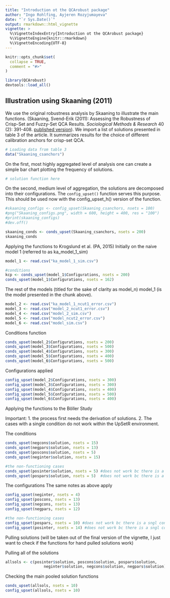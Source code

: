 ```yaml
---
title: "Introduction ot the QCArobust package"
author: "Ingo Rohlfing, Ayjeren Rozyjumayeva"
date: "`r Sys.Date()`"
output: rmarkdown::html_vignette
vignette: >
  %\VignetteIndexEntry{Introduction ot the QCArobust package}
  %\VignetteEngine{knitr::rmarkdown}
  %\VignetteEncoding{UTF-8}
---
```


```r
knitr::opts_chunk$set(
  collapse = TRUE,
  comment = "#>"
)
```

```r
library(QCArobust)
devtools::load_all()
```

## Illustration using Skaaning (2011)
We use the original robustness analysis by Skaaning to illustrate the main functions. (Skaaning, Svend-Erik (2011): Assessing the Robustness of Crisp-Set and Fuzzy-Set QCA Results. *Sociological Methods & Research* 40 (2): 391-408. [published version](http://10.1177/0049124111404818)).
We import a list of solutions presented in table 3 of the article. It  summarizes results for the choice of different calibration anchors for crisp-set QCA.
```r
# Loading data from table 3
data("Skaaning_csanchors")
```

On the first, most highly aggregated level of analysis one can create a simple bar chart plotting the frequency of solutions.
```r
# solution function here
```


On the second, medium level of aggregation, the solutions are decomposed into their configurations. The `config_upset()` function serves this purpose. This should be used now with the config_upset_h() version of the function.
```r
#skaaning_configs <- config_upset(Skaaning_csanchors, nsets = 100)
#png("Skaaning_configs.png", width = 600, height = 400, res = "100")
#print(skaaning_configs)
#dev.off()
```

```r
skaaning_conds <- conds_upset(Skaaning_csanchors, nsets = 200)
skaaning_conds
```

Applying the functions to Krogslund et al. (PA, 2015)
Initially on the naive model 1 (referred to as ka_model_1_sim)

```r
model_1 <- read.csv("ka_model_1_sim.csv")

#conditions
kcp <- conds_upset(model_1$Configurations, nsets = 200)
conds_upset(model_1$Configurations, nsets = 162)

```


The rest of the models (titled for the sake of clarity as model_n)
model_1 (is the model presented in the chunk above).

```r
model_2 <- read.csv("ka_model_1_ncut1_error.csv")
model_3 <- read.csv("model_2_ncut1_error.csv")
model_4 <- read.csv("model_2_sim.csv")
model_5 <- read.csv("model_ncut2_error.csv")
model_6 <- read.csv("model_sim.csv")
```

Conditions function
```r
conds_upset(model_2$Configurations, nsets = 200)
conds_upset(model_3$Configurations, nsets = 500)
conds_upset(model_4$Configurations, nsets = 300)
conds_upset(model_5$Configurations, nsets = 400)
conds_upset(model_6$Configurations, nsets = 500)
```


Configurations applied
```r
config_upset(model_2$Configurations, nsets = 300)
config_upset(model_3$Configurations, nsets = 300)
config_upset(model_4$Configurations, nsets = 400)
config_upset(model_5$Configurations, nsets = 500)
config_upset(model_6$Configurations, nsets = 400)

```


Applying the functions to the Böller Study


Important: 
1. the process first needs the derivation of solutions.
2. The cases with a single condition do not work within the UpSetR environment.

The conditions
```r
conds_upset(negcons$solution, nsets = 15)
conds_upset(negpars$solution, nsets = 13)
conds_upset(poscons$solution, nsets = 5)
conds_upset(neginter$solution, nsets = 15)

#the non-functioning cases
conds_upset(posinter$solution, nsets = 5) #does not work bc there is a single condition!
conds_upset(pospars$solution, nsets = 5)  #does not work bc there is a single condition!
```


The configurations
The same notes as above apply
```r

config_upset(neginter, nsets = 4)
config_upset(poscons, nsets = 13)
config_upset(negcons, nsets = 13)
config_upset(negpars, nsets = 12)

#the non-functioning cases
config_upset(pospars, nsets = 10) #does not work bc there is a sngl condition
config_upset(posinter, nsets = 14) #does not work bc there is a sngl condition
```


Pulling solutions (will be taken out of the 
final version of the vignette, I just want to check if 
the functions for hand pulled solutions work)

Pulling all of the solutions
```r
allsols <- c(posinter$solution, poscons$solution, pospars$solution, 
                 neginter$solution, negcons$solution, negpars$solution)
```

Checking the main pooled solution functions
```r
conds_upset(allsols, nsets = 10)
config_upset(allsols, nsets = 10)
```












